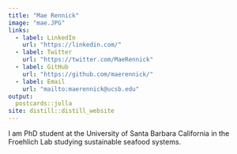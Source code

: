 ```yaml
---
title: "Mae Rennick"
image: "mae.JPG"
links:
  - label: LinkedIn
    url: "https://linkedin.com/"
  - label: Twitter
    url: "https://twitter.com/MaeRennick"
  - label: GitHub
    url: "https://github.com/maerennick/"
  - label: Email
    url: "mailto:maerennick@ucsb.edu"
output:
  postcards::jolla
site: distill::distill_website
---
```

 
I am PhD student at the University of Santa Barbara California in the Froehlich Lab studying sustainable seafood systems.
